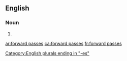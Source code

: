 ==English==

===Noun===
{{head|en|plural}}

# {{plural of|forward pass|lang=en}}

[[Category:English plurals ending in "-es"]]

[[ar:forward passes]]
[[ca:forward passes]]
[[fr:forward passes]]